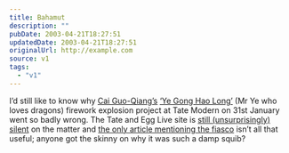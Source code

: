 ```yaml
---
title: Bahamut
description: ""
pubDate: 2003-04-21T18:27:51
updatedDate: 2003-04-21T18:27:51
originalUrl: http://example.com
source: v1
tags:
  - "v1"
---
```


I&#8217;d still like to know why [Cai Guo-Qiang&#8217;s][1] [&#8216;Ye Gong Hao Long&#8217;][2] (Mr Ye who loves dragons) firework explosion project at Tate Modern on 31st January went so badly wrong. The Tate and Egg Live site is [still (unsurprisingly) silent][3] on the matter and [the only article mentioning the fiasco][4] isn&#8217;t all that useful; anyone got the skinny on why it was such a damp squib?

[1]: http://www.caiguoqiang.com/ "Cai Guo-Qiang: How is your Feng-Shui?"
[2]: http://www.tateandegglive.com/event1_cai.html "Tate and Egg Live: Ye Gong Hai Long Event Overview"
[3]: http://www.tateandegglive.com/reviews/reviews_event1.html "Tate and Egg Live: (No) reviews of Ye Gong Hao Long"
[4]: http://www.observer.co.uk/review/story/0,6903,891621,00.html "The Observer: £25 challenge in London"
